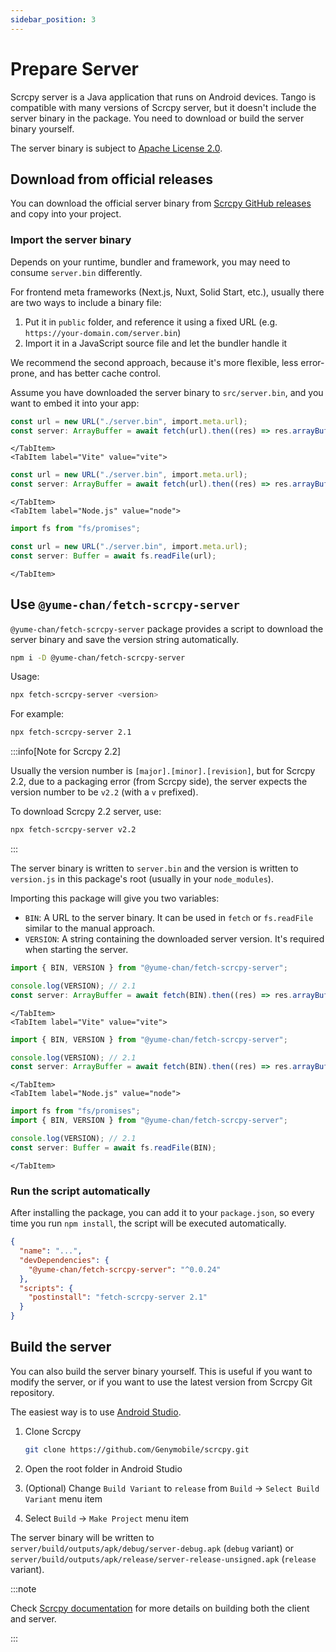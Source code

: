 ```yaml
---
sidebar_position: 3
---
```



# Prepare Server

Scrcpy server is a Java application that runs on Android devices. Tango is compatible with many versions of Scrcpy server, but it doesn't include the server binary in the package. You need to download or build the server binary yourself.

The server binary is subject to [Apache License 2.0](https://github.com/Genymobile/scrcpy/blob/master/LICENSE).

## Download from official releases

You can download the official server binary from [Scrcpy GitHub releases](https://github.com/Genymobile/scrcpy/releases) and copy into your project.

### Import the server binary

Depends on your runtime, bundler and framework, you may need to consume `server.bin` differently.

For frontend meta frameworks (Next.js, Nuxt, Solid Start, etc.), usually there are two ways to include a binary file:

1. Put it in `public` folder, and reference it using a fixed URL (e.g. `https://your-domain.com/server.bin`)
2. Import it in a JavaScript source file and let the bundler handle it

We recommend the second approach, because it's more flexible, less error-prone, and has better cache control.

Assume you have downloaded the server binary to `src/server.bin`, and you want to embed it into your app:

<Tabs className="runtime-tabs" groupId="bundler">
    <TabItem label="Webpack 5" value="webpack-5">

```ts transpile
const url = new URL("./server.bin", import.meta.url);
const server: ArrayBuffer = await fetch(url).then((res) => res.arrayBuffer());
```

    </TabItem>
    <TabItem label="Vite" value="vite">

```ts transpile
const url = new URL("./server.bin", import.meta.url);
const server: ArrayBuffer = await fetch(url).then((res) => res.arrayBuffer());
```

    </TabItem>
    <TabItem label="Node.js" value="node">

```ts transpile
import fs from "fs/promises";

const url = new URL("./server.bin", import.meta.url);
const server: Buffer = await fs.readFile(url);
```

    </TabItem>

</Tabs>

## Use `@yume-chan/fetch-scrcpy-server`

`@yume-chan/fetch-scrcpy-server` package provides a script to download the server binary and save the version string automatically.

```sh npm2yarn
npm i -D @yume-chan/fetch-scrcpy-server
```

Usage:

```sh
npx fetch-scrcpy-server <version>
```

For example:

```sh
npx fetch-scrcpy-server 2.1
```

:::info[Note for Scrcpy 2.2]

Usually the version number is `[major].[minor].[revision]`, but for Scrcpy 2.2, due to a packaging error (from Scrcpy side), the server expects the version number to be `v2.2` (with a `v` prefixed).

To download Scrcpy 2.2 server, use:

```sh
npx fetch-scrcpy-server v2.2
```

:::

The server binary is written to `server.bin` and the version is written to `version.js` in this package's root (usually in your `node_modules`).

Importing this package will give you two variables:

- `BIN`: A URL to the server binary. It can be used in `fetch` or `fs.readFile` similar to the manual approach.
- `VERSION`: A string containing the downloaded server version. It's required when starting the server.

<Tabs className="runtime-tabs" groupId="bundler">
    <TabItem label="Webpack 5" value="webpack-5">

```ts transpile
import { BIN, VERSION } from "@yume-chan/fetch-scrcpy-server";

console.log(VERSION); // 2.1
const server: ArrayBuffer = await fetch(BIN).then((res) => res.arrayBuffer());
```

    </TabItem>
    <TabItem label="Vite" value="vite">

```ts transpile
import { BIN, VERSION } from "@yume-chan/fetch-scrcpy-server";

console.log(VERSION); // 2.1
const server: ArrayBuffer = await fetch(BIN).then((res) => res.arrayBuffer());
```

    </TabItem>
    <TabItem label="Node.js" value="node">

```ts transpile
import fs from "fs/promises";
import { BIN, VERSION } from "@yume-chan/fetch-scrcpy-server";

console.log(VERSION); // 2.1
const server: Buffer = await fs.readFile(BIN);
```

    </TabItem>

</Tabs>

### Run the script automatically

After installing the package, you can add it to your `package.json`, so every time you run `npm install`, the script will be executed automatically.

```json
{
  "name": "...",
  "devDependencies": {
    "@yume-chan/fetch-scrcpy-server": "^0.0.24"
  },
  "scripts": {
    "postinstall": "fetch-scrcpy-server 2.1"
  }
}
```

## Build the server

You can also build the server binary yourself. This is useful if you want to modify the server, or if you want to use the latest version from Scrcpy Git repository.

The easiest way is to use [Android Studio](https://developer.android.com/studio).

1. Clone Scrcpy

   ```sh
   git clone https://github.com/Genymobile/scrcpy.git
   ```

2. Open the root folder in Android Studio
3. (Optional) Change `Build Variant` to `release` from `Build` -> `Select Build Variant` menu item
4. Select `Build` -> `Make Project` menu item

The server binary will be written to `server/build/outputs/apk/debug/server-debug.apk` (`debug` variant) or `server/build/outputs/apk/release/server-release-unsigned.apk` (`release` variant).

:::note

Check [Scrcpy documentation](https://github.com/Genymobile/scrcpy/blob/master/doc/build.md) for more details on building both the client and server.

:::
